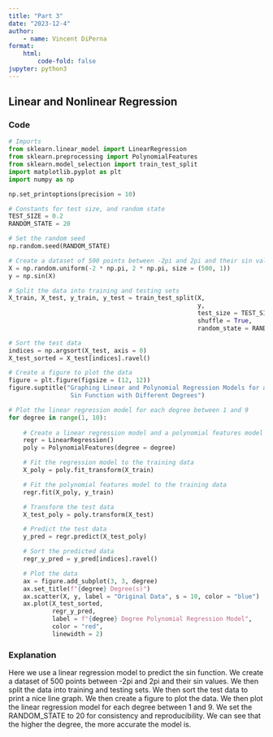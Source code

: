 ```yaml
---
title: "Part 3"
date: "2023-12-4"
author:
    - name: Vincent DiPerna
format:
    html:
        code-fold: false
jupyter: python3
---
```


## Linear and Nonlinear Regression

### Code
```python
# Imports
from sklearn.linear_model import LinearRegression
from sklearn.preprocessing import PolynomialFeatures
from sklearn.model_selection import train_test_split
import matplotlib.pyplot as plt
import numpy as np

np.set_printoptions(precision = 10)

# Constants for test size, and random state
TEST_SIZE = 0.2
RANDOM_STATE = 20

# Set the random seed
np.random.seed(RANDOM_STATE)

# Create a dataset of 500 points between -2pi and 2pi and their sin values
X = np.random.uniform(-2 * np.pi, 2 * np.pi, size = (500, 1))
y = np.sin(X)

# Split the data into training and testing sets
X_train, X_test, y_train, y_test = train_test_split(X, 
                                                    y, 
                                                    test_size = TEST_SIZE, 
                                                    shuffle = True, 
                                                    random_state = RANDOM_STATE)

# Sort the test data
indices = np.argsort(X_test, axis = 0)
X_test_sorted = X_test[indices].ravel()

# Create a figure to plot the data
figure = plt.figure(figsize = (12, 12))
figure.suptitle("Graphing Linear and Polynomial Regression Models for a \
                 Sin Function with Different Degrees")

# Plot the linear regression model for each degree between 1 and 9
for degree in range(1, 10):
    
    # Create a linear regression model and a polynomial features model
    regr = LinearRegression()
    poly = PolynomialFeatures(degree = degree)

    # Fit the regression model to the training data
    X_poly = poly.fit_transform(X_train)

    # Fit the polynomial features model to the training data
    regr.fit(X_poly, y_train)

    # Transform the test data
    X_test_poly = poly.transform(X_test)

    # Predict the test data
    y_pred = regr.predict(X_test_poly)

    # Sort the predicted data
    regr_y_pred = y_pred[indices].ravel()

    # Plot the data
    ax = figure.add_subplot(3, 3, degree)
    ax.set_title(f"{degree} Degree(s)")
    ax.scatter(X, y, label = "Original Data", s = 10, color = "blue")
    ax.plot(X_test_sorted, 
            regr_y_pred, 
            label = f"{degree} Degree Polynomial Regression Model", 
            color = "red", 
            linewidth = 2)
```

### Explanation
Here we use a linear regression model to predict the sin function. We create a dataset of 500 points between -2pi and 2pi and 
their sin values. We then split the data into training and testing sets. We then sort the test data to print a nice line graph. 
We then create a figure to plot the data. We then plot the linear regression model for each degree between 1 and 9. We set the
RANDOM_STATE to 20 for consistency and reproducibility. We can see that the higher the degree, the more accurate the model is.